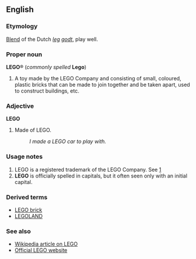 ==English==
===Etymology===
[[Blend]] of the Dutch ''[[leg#Dutch|leg]] [[godt]]'', play well.

===Proper noun===
'''LEGO'''&reg; (''commonly spelled'' '''Lego''')

#A toy made by the LEGO Company and consisting of small, coloured, plastic bricks that can be made to join together and be taken apart, used to construct buildings, etc.

===Adjective===
'''LEGO'''

#Made of LEGO.<!--note: see the link under "Usage notes" on the trademark - LEGO state that LEGO is an adjective-->
#:''I made a LEGO car to play with.''

===Usage notes===
#LEGO is a registered trademark of the LEGO Company.  See [http://www.lego.com/eng/info/default.asp?page=fairplay]
#'''LEGO''' is officially spelled in capitals, but it often seen only with an initial capital.

===Derived terms===
*[[LEGO brick]]
*[[LEGOLAND]]

===See also===
*[[w:LEGO|Wikipedia article on LEGO]]
*[http://www.lego.com Official LEGO website]